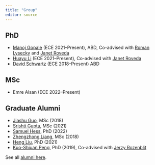 ```yaml
---
title: "Group"
editor: source
---
```


## PhD
- [Manoj Gopale](https://www.linkedin.com/in/manoj-gopale/) (ECE 2021--Present), ABD, Co-advised with [Roman Lysecky](https://uweb.engr.arizona.edu/~rlysecky/) and [Janet Roveda](https://ece.engineering.arizona.edu/faculty-staff/faculty/janet-meiling-roveda)
- [Huayu Li](https://www.researchgate.net/profile/Huayu-Li-3) (ECE 2021--Present), Co-advised with [Janet Roveda](https://ece.engineering.arizona.edu/faculty-staff/faculty/janet-meiling-roveda)
- [David Schwartz](https://uweb.engr.arizona.edu/~dmschwar/){target="_blank"} (ECE 2018--Present) ABD

## MSc 
- Emre Alsan (ECE 2022--Present)


## Graduate Alumni

- [Jiashu Guo](https://www.linkedin.com/in/jiashu-guo/){target="_blank"}, MSc (2018)
- [Srishti Gupta](https://www.linkedin.com/in/srishtigupta01/){target="_blank"}, MSc (2021)
- [Samuel Hess](https://www.linkedin.com/in/samuel-hess-143b6175), PhD (2022)
- [Zhengzhong Liang](https://www.linkedin.com/in/zhengzhong-liang-095810137/){target="_blank"}, MSc (2018)
- [Heng Liu](https://www.linkedin.com/in/lh5712/){target="_blank"}, PhD (2021)
- [Kuo-Shiuan Peng](https://www.linkedin.com/in/kuo-shiuan-peng-24360567/){target="_blank"}, PhD (2019), Co-advised with [Jerzy Rozenblit](https://ece.engineering.arizona.edu/faculty-staff/faculty/jerzy-w-rozenblit)

See all [alumni here](alumni.html).
